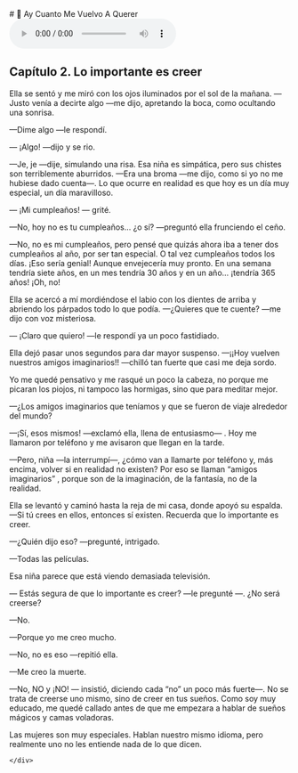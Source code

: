 
<BaseLayout PageID="capitulo2">
  <BaseCard title="capitulo2" image="/home.webp">
    <div>
      # 🧊 Ay Cuanto Me Vuelvo A Querer
      <div className="flex justify-center">
        <audio controls className="w-64">
          <source src="capitulo2.ogg" type="audio/mpeg" />
          Your browser does not support the audio element.
        </audio>
      </div>
      <h2 class="text-2xl font-bold mb-2">Capítulo 2. Lo importante es creer</h2>
      <p class="mb-4">Ella se sentó y me miró con los ojos iluminados por el sol de la mañana. —Justo venía a decirte algo —me dijo, apretando la boca, como ocultando una sonrisa.</p>
      <p class="mb-4">—Dime algo —le respondí.</p>
      <p class="mb-4">— ¡Algo! —dijo y se rio.</p>
      <p class="mb-4">
        —Je, je —dije, simulando una risa. Esa niña es simpática, pero sus chistes son terriblemente aburridos. —Era una broma —me dijo, como si yo no me hubiese dado cuenta—. Lo que ocurre en realidad es
        que hoy es un día muy especial, un día maravilloso.
      </p>
      <p class="mb-4">— ¡Mi cumpleaños! — grité.</p>
      <p class="mb-4">—No, hoy no es tu cumpleaños... ¿o sí? —preguntó ella frunciendo el ceño.</p>
      <p class="mb-4">
        —No, no es mi cumpleaños, pero pensé que quizás ahora iba a tener dos cumpleaños al año, por ser tan especial. O tal vez cumpleaños todos los días. ¡Eso sería genial! Aunque envejecería muy pronto.
        En una semana tendría siete años, en un mes tendría 30 años y en un año... ¡tendría 365 años! ¡Oh, no!
      </p>
      <p class="mb-4">Ella se acercó a mí mordiéndose el labio con los dientes de arriba y abriendo los párpados todo lo que podía. —¿Quieres que te cuente? —me dijo con voz misteriosa.</p>
      <p class="mb-4">— ¡Claro que quiero! —le respondí ya un poco fastidiado.</p>
      <p class="mb-4">Ella dejó pasar unos segundos para dar mayor suspenso. —¡¡Hoy vuelven nuestros amigos imaginarios!! —chilló tan fuerte que casi me deja sordo.</p>
      <p class="mb-4">Yo me quedé pensativo y me rasqué un poco la cabeza, no porque me picaran los piojos, ni tampoco las hormigas, sino que para meditar mejor.</p>
      <p class="mb-4">—¿Los amigos imaginarios que teníamos y que se fueron de viaje alrededor del mundo?</p>
      <p class="mb-4">—¡Sí, esos mismos! —exclamó ella, llena de entusiasmo— . Hoy me llamaron por teléfono y me avisaron que llegan en la tarde.</p>
      <p class="mb-4">
        —Pero, niña —la interrumpí—, ¿cómo van a llamarte por teléfono y, más encima, volver si en realidad no existen? Por eso se llaman “amigos imaginarios” , porque son de la imaginación, de la fantasía,
        no de la realidad.
      </p>
      <p class="mb-4">Ella se levantó y caminó hasta la reja de mi casa, donde apoyó su espalda. —Si tú crees en ellos, entonces sí existen. Recuerda que lo importante es creer.</p>
      <p class="mb-4">—¿Quién dijo eso? —pregunté, intrigado.</p>
      <p class="mb-4">—Todas las películas.</p>
      <p class="mb-4">Esa niña parece que está viendo demasiada televisión.</p>
      <p class="mb-4">— Estás segura de que lo importante es creer? —le pregunté —. ¿No será creerse?</p>
      <p class="mb-4">—No.</p>
      <p class="mb-4">—Porque yo me creo mucho.</p>
      <p class="mb-4">—No, no es eso —repitió ella.</p>
      <p class="mb-4">—Me creo la muerte.</p>
      <p class="mb-4">
        —No, NO y ¡NO! — insistió, diciendo cada “no” un poco más fuerte—. No se trata de creerse uno mismo, sino de creer en tus sueños. Como soy muy educado, me quedé callado antes de que me empezara a
        hablar de sueños mágicos y camas voladoras.
      </p>
      <p class="mb-4">Las mujeres son muy especiales. Hablan nuestro mismo idioma, pero realmente uno no les entiende nada de lo que dicen.</p>

    </div>

  </BaseCard>
</BaseLayout>
